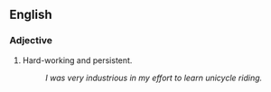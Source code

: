 ==English==

===Adjective===
# Hard-working and persistent.
#: ''I was very industrious in my effort to learn unicycle riding.''